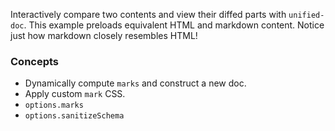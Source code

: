 
<SourceCode source="examples/diff" />

Interactively compare two contents and view their diffed parts with `unified-doc`.  This example preloads equivalent HTML and markdown content.  Notice just how markdown closely resembles HTML!

### Concepts
- Dynamically compute `marks` and construct a new doc.
- Apply custom `mark` CSS.
- `options.marks`
- `options.sanitizeSchema`

<DiffExample />
